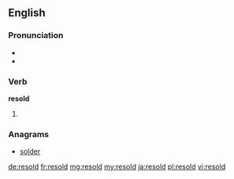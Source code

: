 ==English==

===Pronunciation===
* {{IPA|/ɻiːˈsold/}}
* {{rhymes|əʊld}}

===Verb===
'''resold'''

# {{past of|resell}}

===Anagrams===
* [[solder#English|solder]]

[[de:resold]]
[[fr:resold]]
[[mg:resold]]
[[my:resold]]
[[ja:resold]]
[[pl:resold]]
[[vi:resold]]